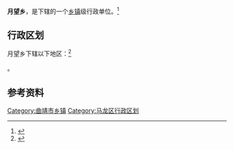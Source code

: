 {{中国乡级行政区|53/03/21/203/000}}

'''月望乡'''，是{{PRC admin/fullname|53/03/21/203/000|3}}下辖的一个[[乡镇|乡镇]]级行政单位。<ref>{{PRC admin/ref sgc|{{PRC admin/parent|53/03/21/203/000}}}}</ref>

== 行政区划 ==

月望乡下辖以下地区：<ref>{{PRC admin/ref sgc|53/03/21/203/000}}</ref>

{{PRC admin/children|53/03/21/203/000}}。

== 参考资料 ==

{{reflist}}

{{行政区划小作品}}
{{马龙县行政区划}}

[[Category:曲靖市乡镇|Category:曲靖市乡镇]]
[[Category:马龙区行政区划|Category:马龙区行政区划]]